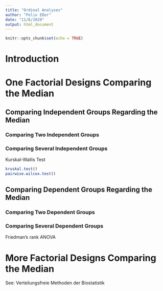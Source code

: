 ```yaml
---
title: "Ordinal Analyses"
author: "Felix Eßer"
date: "11/6/2020"
output: html_document
---
```


```r
knitr::opts_chunk$set(echo = TRUE)
```

# Introduction

# One Factorial Designs Comparing the Median

## Comparing Independent Groups Regarding the Median

### Comparing Two Independent Groups 

### Comparing Several Independent Groups

Kurskal-Wallis Test
```r
kruskal.test()
pairwise.wilcox.test()
```


## Comparing Dependent Groups Regarding the Median

### Comparing Two Dependent Groups

### Comparing Several Dependent Groups
Friedman's rank ANOVA

# More Factorial Designs Comparing the Median

See: Verteilungsfreie Methoden der Biostatistik




